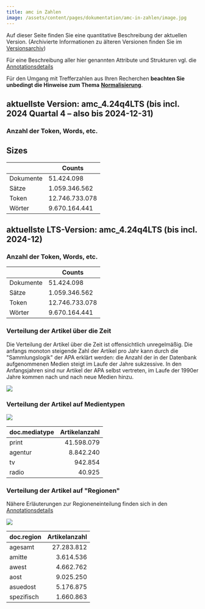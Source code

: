 ```yaml
---
title: amc in Zahlen
image: /assets/content/pages/dokumentation/amc-in-zahlen/image.jpg
---
```

Auf dieser Seite finden Sie eine quantitative Beschreibung der aktuellen Version. (Archivierte Informationen zu älteren Versionen finden Sie im [Versionsarchiv](/dokumentation/dokumentation-versionsarchiv))

Für eine Beschreibung aller hier genannten Attribute und Strukturen vgl. die [Annotationsdetails](/dokumentation/korpusinhalt-attribute/)

Für den Umgang mit Trefferzahlen aus Ihren Recherchen **beachten Sie unbedingt die Hinweise zum Thema** [**Normalisierung**](/normalisierung/).

## aktuellste Version: amc\_4.24q4LTS (bis incl. 2024 Quartal 4 – also bis 2024-12-31)

### Anzahl der Token, Words, etc.

## Sizes
|  | Counts |
| --| -- |
| Dokumente | 51.424.098 |
| Sätze | 1.059.346.562 |
| Token | 12.746.733.078 |
| Wörter | 9.670.164.441 |

## aktuellste LTS-Version: amc\_4.24q4LTS (bis incl. 2024-12)

### Anzahl der Token, Words, etc.

|  | Counts |
| --| -- |
| Dokumente | 51.424.098 |
| Sätze | 1.059.346.562 |
| Token | 12.746.733.078 |
| Wörter | 9.670.164.441 |

### Verteilung der Artikel über die Zeit

Die Verteilung der Artikel über die Zeit ist offensichtlich unregelmäßig. Die anfangs monoton steigende Zahl der Artikel pro Jahr kann durch die "Sammlungslogik" der APA erklärt werden: die Anzahl der in der Datenbank aufgenommenen Medien steigt im Laufe der Jahre sukzessive. In den Anfangsjahren sind nur Artikel der APA selbst vertreten, im Laufe der 1990er Jahre kommen nach und nach neue Medien hinzu.

![](/assets/content/pages/dokumentation/amc-in-zahlen/lsclex_doc.year_amc_4.3.png)

### Verteilung der Artikel auf Medientypen

![](/assets/content/pages/dokumentation/amc-in-zahlen/amc_4.24q4LTS_text_type_analysis_mediatype.png)

| doc.mediatype | Artikelanzahl |
| :------------ | ------------: |
| print         | 41.598.079    |
| agentur       | 8.842.240     |
| tv            | 942.854       |
| radio         | 40.925        |

### Verteilung der Artikel auf "Regionen"

Nähere Erläuterungen zur Regioneneinteilung finden sich in den [Annotationsdetails](/dokumentation/korpusinhalt-attribute/#doc.region)

![](/assets/content/pages/dokumentation/amc-in-zahlen/amc_4.24q4LTS_text_type_analysis_region.png)

| doc.region | Artikelanzahl |
| :--------- | ------------: |
| agesamt    | 27.283.812    |
| amitte     | 3.614.536     |
| awest      | 4.662.762     |
| aost       | 9.025.250     |
| asuedost   | 5.176.875     |
| spezifisch | 1.660.863     |
